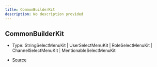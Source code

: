 ```yaml
---
title: CommonBuilderKit
description: No description provided
---
```


## CommonBuilderKit

- Type: StringSelectMenuKit \| UserSelectMenuKit \| RoleSelectMenuKit \| ChannelSelectMenuKit \| MentionableSelectMenuKit

- [Source](https://github.com/underctrl-io/commandkit/blob/e7997746676c2b18be64230c918cb998973d18b5/packages/commandkit/src/components/v1/select-menu/SelectMenu.ts#L44)